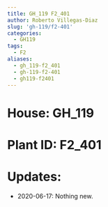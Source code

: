```yaml
---
title: GH_119 F2_401
author: Roberto Villegas-Diaz
slug: 'gh-119/f2-401'
categories:
  - GH119
tags:
  - F2
aliases:
  - gh_119-f2_401
  - gh-119-f2-401
  - gh119-f2401
---
```


# **House**: GH_119
# **Plant ID**: F2_401
# **Updates**: 
 - 2020-06-17: Nothing new.
